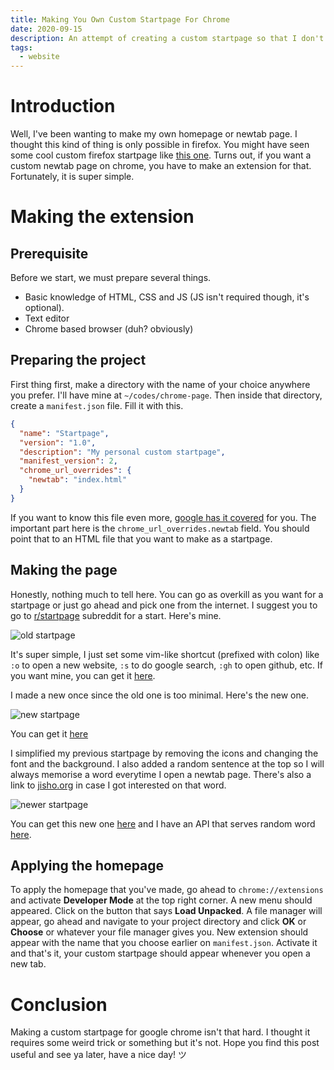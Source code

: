 ```yaml
---
title: Making You Own Custom Startpage For Chrome
date: 2020-09-15
description: An attempt of creating a custom startpage so that I don't get bored whenever I open a new tab on chrome.
tags:
  - website
---
```



# Introduction
Well, I've been wanting to make my own homepage or newtab page. I thought this kind of thing is only possible in firefox. You might have seen some cool custom firefox startpage like [this one](https://www.reddit.com/r/startpages/comments/hfuoqg/a_simple_startpage_i_have_been_working_on). Turns out, if you want a custom newtab page on chrome, you have to make an extension for that. Fortunately, it is super simple.

# Making the extension
## Prerequisite
Before we start, we must prepare several things.

- Basic knowledge of HTML, CSS and JS (JS isn't required though, it's optional).
- Text editor
- Chrome based browser (duh? obviously)

## Preparing the project
First thing first, make a directory with the name of your choice anywhere you prefer. I'll have mine at `~/codes/chrome-page`. Then inside that directory, create a `manifest.json` file. Fill it with this.

```json
{
  "name": "Startpage",
  "version": "1.0",
  "description": "My personal custom startpage",
  "manifest_version": 2,
  "chrome_url_overrides": {
    "newtab": "index.html"
  }
}
```

If you want to know this file even more, [google has it covered](https://developer.chrome.com/extensions/manifest) for you. The important part here is the `chrome_url_overrides.newtab` field. You should point that to an HTML file that you want to make as a startpage.

## Making the page
Honestly, nothing much to tell here. You can go as overkill as you want for a startpage or just go ahead and pick one from the internet. I suggest you to go to [r/startpage](https://reddit.com/r/startpage) subreddit for a start. Here's mine.

![old startpage](/assets/posts/chrome-custom-newtab/old.png)

It's super simple, I just set some vim-like shortcut (prefixed with colon) like `:o` to open a new website, `:s` to do google search, `:gh` to open github, etc. If you want mine, you can get it [here](https://github.com/elianiva/dotfiles/blob/master/misc/codes/chrome-page).

<Update date="2020-10-17">

I made a new once since the old one is too minimal. Here's the new one.

</Update>

![new startpage](/assets/posts/chrome-custom-newtab/new.png)

You can get it [here](https://github.com/elianiva/dotfiles/blob/master/misc/codes/startpage)

<Update date="2021-02-16">

I simplified my previous startpage by removing the icons and changing the font and the background. I also added a random sentence at the top so I will always memorise a word everytime I open a newtab page. There's also a link to [jisho.org](https://jisho.org) in case I got interested on that word.

</Update>

![newer startpage](/assets/posts/chrome-custom-newtab/newer.webp)

You can get this new one [here](https://github.com/elianiva/dotfiles/blob/master/codes/startpage) and I have an API that serves random word [here](https://github.com/elianiva/random-jp-api).

## Applying the homepage
To apply the homepage that you've made, go ahead to `chrome://extensions` and activate **Developer Mode** at the top right corner. A new menu should appeared. Click on the button that says **Load Unpacked**. A file manager will appear, go ahead and navigate to your project directory and click **OK** or **Choose** or whatever your file manager gives you. New extension should appear with the name that you choose earlier on `manifest.json`. Activate it and that's it, your custom startpage should appear whenever you open a new tab.

# Conclusion
Making a custom startpage for google chrome isn't that hard. I thought it requires some weird trick or something but it's not. Hope you find this post useful and see ya later, have a nice day! ツ
